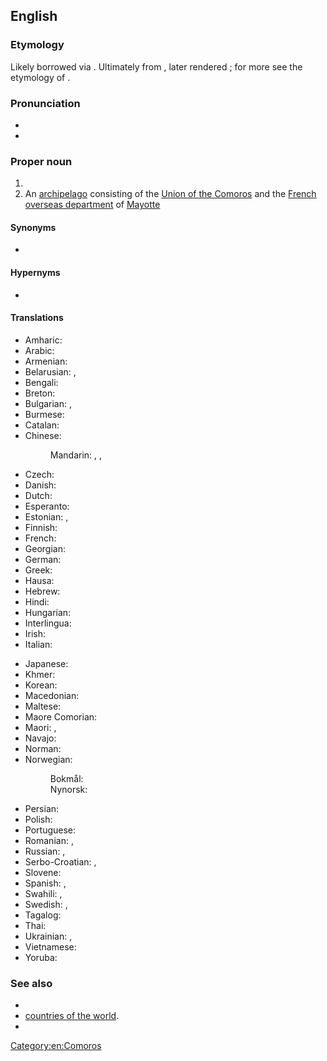 ==English==

===Etymology===
Likely borrowed via {{bor|en|fr|Comores}}. Ultimately from {{der|en|ar|جَزِيرَة القَمَر|tr=|t=Island of the Moon}}, later rendered {{der|en|ar|جُزُرُ القَمَر|tr=|t=Islands of the Moon}}; for more see the etymology of {{m|en|Madagascar}}.

===Pronunciation===
* {{IPA|en|/ˈkɒm.ə.ɹoʊz/}}
* {{audio|en|En-us-Comoros.ogg|Audio (US)}}

===Proper noun===
{{en-proper noun|head=the Comoros}}

# {{place|en|country|a=An island|in the|ocean/Indian Ocean|off the coast of Eastern|cont/Africa|official=Union of the Comoros}}
# An [[archipelago]] consisting of the [[Union of the Comoros]] and the [[French]] [[overseas department]] of [[Mayotte]]

====Synonyms====
* {{l|en|Comoro Islands}}

====Hypernyms====
* {{l|en|Subsahara}}

====Translations====
{{trans-top|country in Eastern Africa}}
* Amharic: {{t|am|ኮሞሮስ}}
* Arabic: {{t|ar|جُزُر اَلْقَمَر|f-p}}
* Armenian: {{t+|hy|Կոմորյան կղզիներ}}
* Belarusian: {{t|be|Камо́рскія астравы́|m-p}}, {{t|be|Камо́ры|m-p}}
* Bengali: {{t+|bn|কোমোরোস}}
* Breton: {{t|br|Komorez}}
* Bulgarian: {{t|bg|Комори|p|sc=Cyrl}}, {{t|bg|Коморски острови|p|sc=Cyrl}}
* Burmese: {{t|my|ကိုမိုရို}}
* Catalan: {{t+|ca|Comores|f-p}}
* Chinese:
*: Mandarin: {{t+|cmn|科摩羅|sc=Hani}}, {{t+|cmn|科摩罗|tr=Kēmóluó|sc=Hani}}, {{t|cmn|葛摩|tr=Gěmó}}
* Czech: {{t+|cs|Komory|m-p}}
* Danish: {{t|da|Comorerne|p}}
* Dutch: {{t+|nl|Comoren|p}}
* Esperanto: {{t+|eo|Komoroj|p}}
* Estonian: {{t+|et|Komoorid|p}}, {{t|et|Komoori saared|p}}
* Finnish: {{t+|fi|Komorit|p}}
* French: {{t+|fr|Comores|f-p}}
* Georgian: {{t|ka|კომორის კუნძულები}}
* German: {{t+|de|Komoren|f-p}}
* Greek: {{t+|el|Κομόρες|f-p}}
* Hausa: {{t|ha|Komoros}}
* Hebrew: {{t|he|קומורו|tr=qomoro|sc=Hebr}}
* Hindi: {{t+|hi|कोमोरोस}}
* Hungarian: {{t+|hu|Comore-szigetek}}
* Interlingua: {{t|ia|Comoras}}
* Irish: {{t|ga|Oileáin Chomóra|m}}
* Italian: {{t+|it|Comore}}
{{trans-mid}}
* Japanese: {{t+|ja|コモロ|tr=Komoro}}
* Khmer: {{t+|km|កូម័រ}}
* Korean: {{t+|ko|^코모로}}
* Macedonian: {{t+|mk|Комори|m-p}}
* Maltese: {{t|mt|Komoros|alt=il-Komoros}}
* Maore Comorian: {{t|swb|Komori}}
* Maori: {{t|mi|Komoro}}, {{t|mi|Komorohi}}
* Navajo: {{t|nv|Ooljééʼ Bikéyah Yázhí}}
* Norman: {{t|nrf|Comores|f-p}}
* Norwegian:
*: Bokmål: {{t+|nb|Komorene}}
*: Nynorsk: {{t+|nn|Komorane}}
* Persian: {{t|fa|کومور|tr=kōmōr}}
* Polish: {{t+|pl|Komory|m-p}}
* Portuguese: {{t+|pt|Comores|f-p}}
* Romanian: {{t+|ro|Comore|f-p}}, {{t|ro|Insulele Comore|f-p}}
* Russian: {{t|ru|Комо́рские острова́|m-p}}, {{t|ru|Комо́ры|m-p}}
* Serbo-Croatian: {{t+|sh|Komori|m}}, {{t|sh|Komorska Ostrva|n-p}}
* Slovene: {{t+|sl|Komóri|m-p}}
* Spanish: {{t+|es|Comores|f-p}}, {{t+|es|Comoras|f-p}}
* Swahili: {{t+|sw|Visiwa vya Ngazija}}, {{t|sw|Visiwa vya Komoro}}
* Swedish: {{t+|sv|Komorerna}}, {{t+|sv|Comorerna}}
* Tagalog: {{t|tl|Komoras}}
* Thai: {{t+|th|คอโมโรส}}
* Ukrainian: {{t|uk|Комо́рські острови́|m-p}}, {{t|uk|Комо́ри|m-p}}
* Vietnamese: {{t|vi|Cô-mô-rô}}
* Yoruba: {{t|yo|Kòmòrósì}}
{{trans-bottom}}

===See also===
* {{l|en|Moroni}}
* [[Appendix:Countries of the world|countries of the world]].
* {{list:countries of Africa/en}}
{{projectlinks
|wikipedia
|source
|page2=CIA World Fact Book, 2004/Comoros
|label2=Comoros, CIA World Fact Book 2004
|commons
|commons
|page4=Atlas of Comoros
|news
|page5=Portal:Comoros
}}

[[Category:en:Comoros]]